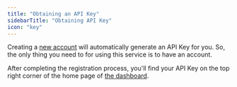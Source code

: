 ```yaml
---
title: "Obtaining an API Key"
sidebarTitle: "Obtaining API Key"
icon: "key"
---
```


Creating a [new account](https://dashboard.greip.io/register) will automatically generate an API Key for you. So, the only thing you need to for using this service is to have an account.

After completing the registration process, you'll find your API Key on the top right corner of the home page of [the dashboard](https://dashboard.greip.io/home).

